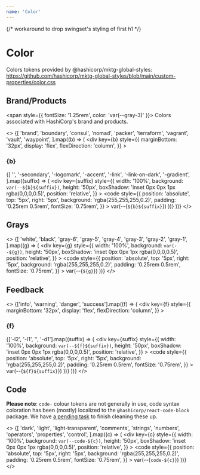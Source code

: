 ```yaml
---
name: 'Color'
---
```


{/* workaround to drop swingset's styling of first h1 */}

<h1 />

# Color

<div
  style={{
    fontSize: '0.75rem',
    fontFamily: 'var(--font-monospace)',
    color: 'var(--gray-3)',
  }}
>
  Colors tokens provided by @hashicorp/mktg-global-styles:
  <br />
  <a
    style={{ color: 'inherit', textDecoration: 'underline' }}
    href="https://github.com/hashicorp/mktg-global-styles/blob/main/custom-properties/color.css"
  >
    https://github.com/hashicorp/mktg-global-styles/blob/main/custom-properties/color.css
  </a>
</div>

## Brand/Products

<span style={{ fontSize: '1.25rem', color: 'var(--gray-3)' }}>
  Colors associated with HashiCorp's brand and products.
</span>

<>
  {[
    'brand',
    'boundary',
    'consul',
    'nomad',
    'packer',
    'terraform',
    'vagrant',
    'vault',
    'waypoint',
  ].map((b) => (
    <div
      key={b}
      style={{
        marginBottom: '32px',
        display: 'flex',
        flexDirection: 'column',
      }}
    >
      <h3>{b}</h3>
      {[
        '',
        '-secondary',
        '-logomark',
        '-accent',
        '-link',
        '-link-on-dark',
        '-gradient',
      ].map((suffix) => (
        <div
          key={suffix}
          style={{
            width: '100%',
            background: `var(--${b}${suffix})`,
            height: '50px',
            boxShadow: 'inset 0px 0px 1px rgba(0,0,0,0.5)',
            position: 'relative',
          }}
        >
          <code
            style={{
              position: 'absolute',
              top: '5px',
              right: '5px',
              background: 'rgba(255,255,255,0.2)',
              padding: '0.25rem 0.5rem',
              fontSize: '0.75rem',
            }}
          >
            var(--{`${b}${suffix}`})
          </code>
        </div>
      ))}
    </div>
  ))}
</>

## Grays

<>
  {[
    'white',
    'black',
    'gray-6',
    'gray-5',
    'gray-4',
    'gray-3',
    'gray-2',
    'gray-1',
  ].map((g) => (
    <div
      key={g}
      style={{
        width: '100%',
        background: `var(--${g})`,
        height: '50px',
        boxShadow: 'inset 0px 0px 1px rgba(0,0,0,0.5)',
        position: 'relative',
      }}
    >
      <code
        style={{
          position: 'absolute',
          top: '5px',
          right: '5px',
          background: 'rgba(255,255,255,0.2)',
          padding: '0.25rem 0.5rem',
          fontSize: '0.75rem',
        }}
      >
        var(--{`${g}`})
      </code>
    </div>
  ))}
</>

## Feedback

<>
  {['info', 'warning', 'danger', 'success'].map((f) => (
    <div
      key={f}
      style={{
        marginBottom: '32px',
        display: 'flex',
        flexDirection: 'column',
      }}
    >
      <h3>{f}</h3>
      {['-l2', '-l1', '', '-d1'].map((suffix) => (
        <div
          key={suffix}
          style={{
            width: '100%',
            background: `var(--${f}${suffix})`,
            height: '50px',
            boxShadow: 'inset 0px 0px 1px rgba(0,0,0,0.5)',
            position: 'relative',
          }}
        >
          <code
            style={{
              position: 'absolute',
              top: '5px',
              right: '5px',
              background: 'rgba(255,255,255,0.2)',
              padding: '0.25rem 0.5rem',
              fontSize: '0.75rem',
            }}
          >
            var(--{`${f}${suffix}`})
          </code>
        </div>
      ))}
    </div>
  ))}
</>

## Code

**Please note**: `code-` colour tokens are not generally in use, code syntax coloration has been (mostly) localized to the `@hashicorp/react-code-block` package. We have [a pending task](https://app.asana.com/0/1100423001970639/1201195132678861/f) to finish cleaning these up.

<>
  {[
    'dark',
    'light',
    'light-transparent',
    'comments',
    'strings',
    'numbers',
    'operators',
    'properties',
    'control',
  ].map((c) => (
    <div
      key={c}
      style={{
        width: '100%',
        background: `var(--code-${c})`,
        height: '50px',
        boxShadow: 'inset 0px 0px 1px rgba(0,0,0,0.5)',
        position: 'relative',
      }}
    >
      <code
        style={{
          position: 'absolute',
          top: '5px',
          right: '5px',
          background: 'rgba(255,255,255,0.2)',
          padding: '0.25rem 0.5rem',
          fontSize: '0.75rem',
        }}
      >
        var(--{`code-${c}`})
      </code>
    </div>
  ))}
</>
